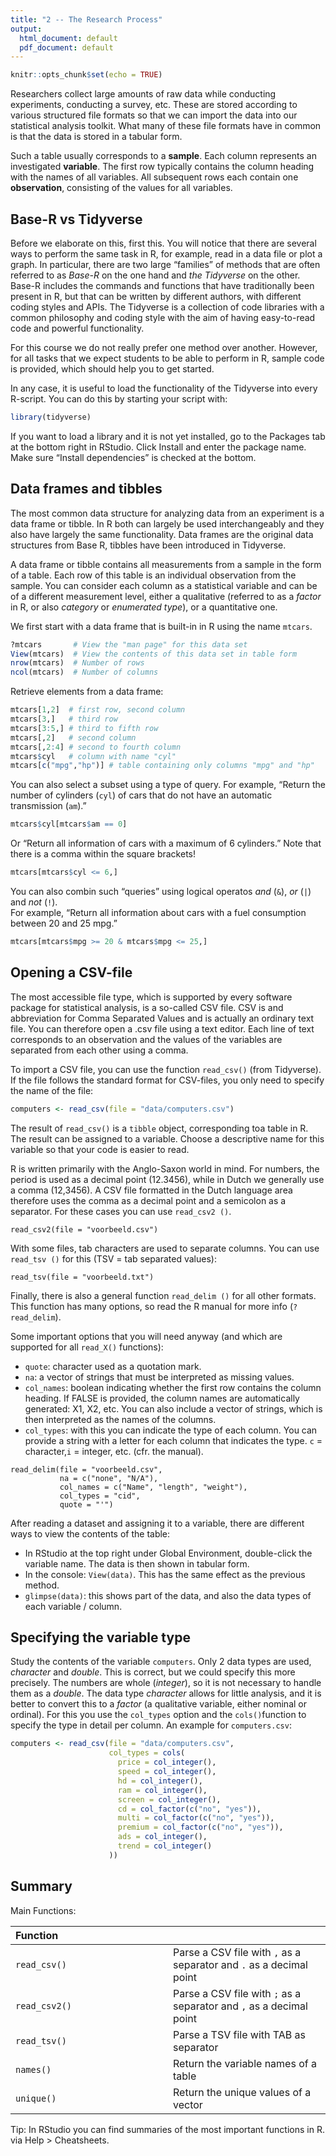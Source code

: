 ```yaml
---
title: "2 -- The Research Process"
output:
  html_document: default
  pdf_document: default
---
```


```r
knitr::opts_chunk$set(echo = TRUE)
```

Researchers collect large amounts of raw data while conducting experiments, conducting a survey, etc. These are stored according to various structured file formats so that we can import the data into our statistical analysis toolkit. What many of these file formats have in common is that the data is stored in a tabular form.

Such a table usually corresponds to a **sample**. Each column represents an investigated **variable**. The first row typically contains the column heading with the names of all variables. All subsequent rows each contain one **observation**, consisting of the values for all variables.

## Base-R vs Tidyverse

Before we elaborate on this, first this. 
You will notice that there are several ways to perform the same task in R, for example, read in a data file or plot a graph. 
In particular, there are two large “families” of methods that are often referred to as *Base-R* on the one hand and *the Tidyverse* on the other. 
Base-R includes the commands and functions that have traditionally been present in R, but that can be written by different authors, with different coding styles and APIs. The Tidyverse is a collection of code libraries with a common philosophy and coding style with the aim of having easy-to-read code and powerful functionality.

For this course we do not really prefer one method over another. 
However, for all tasks that we expect students to be able to perform in R, sample code is provided, which should help you to get started.

In any case, it is useful to load the functionality of the Tidyverse into every R-script. You can do this by starting your script with:

```r
library(tidyverse)
```
If you want to load a library and it is not yet installed, go to the Packages tab at the bottom right in RStudio. Click Install and enter the package name. Make sure "Install dependencies" is checked at the bottom.

## Data frames and tibbles

The most common data structure for analyzing data from an experiment is a data frame or tibble. In R both can largely be used interchangeably and they also have largely the same functionality. Data frames are the original data structures from Base R, tibbles have been introduced in Tidyverse.

A data frame or tibble contains all measurements from a sample in the form of a table. Each row of this table is an individual observation from the sample. You can consider each column as a statistical variable and can be of a different measurement level, either a qualitative (referred to as a *factor* in R, or also *category* or *enumerated type*), or a quantitative one.

We first start with a data frame that is built-in in R using the name `mtcars`.

```r
?mtcars       # View the "man page" for this data set
View(mtcars)  # View the contents of this data set in table form
nrow(mtcars)  # Number of rows
ncol(mtcars)  # Number of columns
```

Retrieve elements from a data frame:

```r
mtcars[1,2]  # first row, second column
mtcars[3,]   # third row
mtcars[3:5,] # third to fifth row
mtcars[,2]   # second column
mtcars[,2:4] # second to fourth column
mtcars$cyl   # column with name "cyl"
mtcars[c("mpg","hp")] # table containing only columns "mpg" and "hp"
```

You can also select a subset using a type of query.
For example, "Return the number of cylinders (`cyl`) of cars that do not have an automatic transmission (`am`)."

```r
mtcars$cyl[mtcars$am == 0]  
```

Or "Return all information of cars with a maximum of 6 cylinders." 
Note that there is a comma within the square brackets!

```r
mtcars[mtcars$cyl <= 6,]
```

You can also combin such "queries" using logical operatos *and* (`&`), *or* (`|`) and *not* (`!`).  
For example, "Return all information about cars with a fuel consumption between 20 and 25 mpg."

```r
mtcars[mtcars$mpg >= 20 & mtcars$mpg <= 25,]
```

## Opening a CSV-file

The most accessible file type, which is supported by every software package for statistical analysis, is a so-called CSV file. 
CSV is and abbreviation for Comma Separated Values and is actually an ordinary text file. 
You can therefore open a .csv file using a text editor. 
Each line of text corresponds to an observation and the values of the variables are separated from each other using a comma.

To import a CSV file, you can use the function `read_csv()` (from Tidyverse). 
If the file follows the standard format for CSV-files, you only need to specify the name of the file:

```r
computers <- read_csv(file = "data/computers.csv")
```

The result of `read_csv()` is a `tibble` object, corresponding toa table in R.
The result can be assigned to a variable.
Choose a descriptive name for this variable so that your code is easier to read.

R is written primarily with the Anglo-Saxon world in mind. 
For numbers, the period is used as a decimal point (12.3456), while in Dutch we generally use a comma (12,3456). 
A CSV file formatted in the Dutch language area therefore uses the comma as a decimal point and a semicolon as a separator. 
For these cases you can use `read_csv2 ()`.

```
read_csv2(file = "voorbeeld.csv") 
```

With some files, tab characters are used to separate columns. You can use `read_tsv ()` for this (TSV = tab separated values):

```
read_tsv(file = "voorbeeld.txt")
```

Finally, there is also a general function `read_delim ()` for all other formats. 
This function has many options, so read the R manual for more info (`?read_delim`).

Some important options that you will need anyway (and which are supported for all `read_X()` functions):

- `quote`: character used as a quotation mark.
- `na`: a vector of strings that must be interpreted as missing values.
- `col_names`: boolean indicating whether the first row contains the column heading. If FALSE is provided, the column names are automatically generated: X1, X2, etc. You can also include a vector of strings, which is then interpreted as the names of the columns.
- `col_types`: with this you can indicate the type of each column. You can provide a string with a letter for each column that indicates the type. `c` = character,` i` = integer, etc. (cfr. the manual).

```
read_delim(file = "voorbeeld.csv",
           na = c("none", "N/A"),
           col_names = c("Name", "length", "weight"),
           col_types = "cid",
           quote = "'")
```

After reading a dataset and assigning it to a variable, there are different ways to view the contents of the table:

- In RStudio at the top right under Global Environment, double-click the variable name. The data is then shown in tabular form.
- In the console: `View(data)`. This has the same effect as the previous method.
- `glimpse(data)`: this shows part of the data, and also the data types of each variable / column.

## Specifying the variable type

Study the contents of the variable `computers`. 
Only 2 data types are used, *character* and *double*. 
This is correct, but we could specify this more precisely. 
The numbers are whole (*integer*), so it is not necessary to handle them as a *double*. 
The data type *character* allows for little analysis, and it is better to convert this to a *factor* (a qualitative variable, either nominal or ordinal). 
For this you use the `col_types` option and the `cols()`function to specify the type in detail per column. 
An example for `computers.csv`:

```r
computers <- read_csv(file = "data/computers.csv",
                      col_types = cols(
                        price = col_integer(),
                        speed = col_integer(),
                        hd = col_integer(),
                        ram = col_integer(),
                        screen = col_integer(),
                        cd = col_factor(c("no", "yes")),
                        multi = col_factor(c("no", "yes")),
                        premium = col_factor(c("no", "yes")),
                        ads = col_integer(),
                        trend = col_integer()
                      ))
```

## Summary

Main Functions:

| Function      |  |
| :---          | :--- |
| `read_csv()`  | Parse a CSV file with `,` as a separator and `.` as a decimal point |
| `read_csv2()` | Parse a CSV file with `;` as a separator and `,` as a decimal point |
| `read_tsv()`  | Parse a TSV file with TAB as separator                              |
| `names()`     | Return the variable names of a table                                |
| `unique()`    | Return the unique values of a vector                                |

Tip: In RStudio you can find summaries of the most important functions in R. via Help > Cheatsheets.
